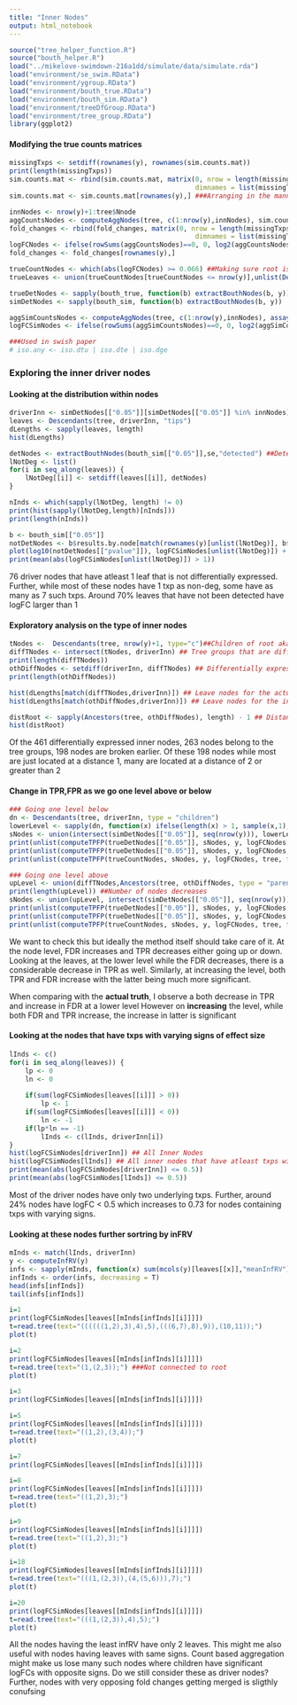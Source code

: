 ```yaml
---
title: "Inner Nodes"
output: html_notebook
---
```


```r
source("tree_helper_function.R")
source("bouth_helper.R")
load("../mikelove-swimdown-216a1dd/simulate/data/simulate.rda")
load("environment/se_swim.RData")
load("environment/ygroup.RData")
load("environment/bouth_true.RData")
load("environment/bouth_sim.RData")
load("environment/treeDfGroup.RData")
load("environment/tree_group.RData")
library(ggplot2)
```


#### Modifying the true counts matrices
```r
missingTxps <- setdiff(rownames(y), rownames(sim.counts.mat))
print(length(missingTxps))
sim.counts.mat <- rbind(sim.counts.mat, matrix(0, nrow = length(missingTxps), ncol = ncol(sim.counts.mat),
                                               dimnames = list(missingTxps, colnames(sim.counts.mat))))
sim.counts.mat <- sim.counts.mat[rownames(y),] ###Arranging in the manner of y

innNodes <- nrow(y)+1:tree$Nnode
aggCountsNodes <- computeAggNodes(tree, c(1:nrow(y),innNodes), sim.counts.mat)
fold_changes <- rbind(fold_changes, matrix(0, nrow = length(missingTxps), ncol = ncol(fold_changes),
                                               dimnames = list(missingTxps, colnames(fold_changes))))
logFCNodes <- ifelse(rowSums(aggCountsNodes)==0, 0, log2(aggCountsNodes[,2]/aggCountsNodes[,1])) 
fold_changes <- fold_changes[rownames(y),]

trueCountNodes <- which(abs(logFCNodes) >= 0.066) ##Making sure root is non differentiated
trueLeaves <- union(trueCountNodes[trueCountNodes <= nrow(y)],unlist(Descendants(tree,trueCountNodes[trueCountNodes > nrow(y)])))

trueDetNodes <- sapply(bouth_true, function(b) extractBouthNodes(b, y))
simDetNodes <- sapply(bouth_sim, function(b) extractBouthNodes(b, y))

aggSimCountsNodes <- computeAggNodes(tree, c(1:nrow(y),innNodes), assays(y)[["counts"]], list(c(1:6),c(7:12)))
logFCSimNodes <- ifelse(rowSums(aggSimCountsNodes)==0, 0, log2(aggSimCountsNodes[,2]/aggSimCountsNodes[,1])) 

###Used in swish paper 
# iso.any <- iso.dtu | iso.dte | iso.dge
```

### Exploring the inner driver nodes


#### Looking at the distribution within nodes
```r
driverInn <- simDetNodes[["0.05"]][simDetNodes[["0.05"]] %in% innNodes] ##Inner driver nodes
leaves <- Descendants(tree, driverInn, "tips")
dLengths <- sapply(leaves, length)
hist(dLengths)

detNodes <- extractBouthNodes(bouth_sim[["0.05"]],se,"detected") ##Detected nodes
lNotDeg <- list()
for(i in seq_along(leaves)) {
    lNotDeg[[i]] <- setdiff(leaves[[i]], detNodes)
}

nInds <- which(sapply(lNotDeg, length) != 0)
print(hist(sapply(lNotDeg,length)[nInds]))
print(length(nInds))

b <- bouth_sim[["0.05"]]
notDetNodes <- b$results.by.node[match(rownames(y)[unlist(lNotDeg)], b$results.by.node$LEAF),]
plot(log10(notDetNodes[["pvalue"]]), logFCSimNodes[unlist(lNotDeg)]) + abline(v=log10(0.05))
print(mean(abs(logFCSimNodes[unlist(lNotDeg)]) > 1))
```
76 driver nodes that have atleast 1 leaf that is not differentially expressed. Further, while most of these nodes have 1 txp as non-deg, some have as many as 7 such txps. Around 70% leaves that have not been detected have logFC larger than 1

#### Exploratory analysis on the type of inner nodes
```r
tNodes <-  Descendants(tree, nrow(y)+1, type="c")##Children of root aka all the indivudal tree groups
diffTNodes <- intersect(tNodes, driverInn) ## Tree groups that are differentially expressed
print(length(diffTNodes))
othDiffNodes <- setdiff(driverInn, diffTNodes) ## Differentially expressed inner nodes, that are not roots of individual tree groups
print(length(othDiffNodes))

hist(dLengths[match(diffTNodes,driverInn)]) ## Leave nodes for the actual root
hist(dLengths[match(othDiffNodes,driverInn)]) ## Leave nodes for the inner nodes

distRoot <- sapply(Ancestors(tree, othDiffNodes), length) - 1 ## Distance from the root of the tree group for each indivudal node
hist(distRoot)
```
Of the 461 differentially expressed inner nodes, 263 nodes belong to the tree groups, 198 nodes are broken earlier. Of these 198 nodes while most are just located at a distance 1, many are located at a distance of 2 or greater than 2

#### Change in TPR,FPR as we go one level above or below
```r
### Going one level below
dn <- Descendants(tree, driverInn, type = "children")
lowerLevel <- sapply(dn, function(x) ifelse(length(x) > 1, sample(x,1), x))
sNodes <- union(intersect(simDetNodes[["0.05"]], seq(nrow(y))), lowerLevel)
print(unlist(computeTPFP(trueDetNodes[["0.05"]], sNodes, y, logFCNodes, tree, type = "leaves"))) ### At leaf level
print(unlist(computeTPFP(trueDetNodes[["0.05"]], sNodes, y, logFCNodes, tree))) ### At node level
print(unlist(computeTPFP(trueCountNodes, sNodes, y, logFCNodes, tree, type = "leaves")))

### Going one level above
upLevel <- union(diffTNodes,Ancestors(tree, othDiffNodes, type = "parent")) 
print(length(upLevel)) ##Number of nodes decreases
sNodes <- union(upLevel, intersect(simDetNodes[["0.05"]], seq(nrow(y))))
print(unlist(computeTPFP(trueDetNodes[["0.05"]], sNodes, y, logFCNodes, tree, type = "leaves")))
print(unlist(computeTPFP(trueDetNodes[["0.05"]], sNodes, y, logFCNodes, tree)))
print(unlist(computeTPFP(trueCountNodes, sNodes, y, logFCNodes, tree, type = "leaves")))
```
We want to check this but ideally the method itself should take care of it. At the node level, FDR increases and TPR decreases either going up or down. Looking at the leaves, at the lower level while the FDR decreases, there is a considerable decrease in TPR as well. Similarly, at increasing the level, both TPR and FDR increase with the latter being much more significant.

When comparing with the **actual truth**, I observe a both decrease in TPR and increase in FDR at a lower level
However on **increasing** the level, while both FDR and TPR increase, the increase in latter is significant

#### Looking at the nodes that have txps with varying signs of effect size
```r
lInds <- c()
for(i in seq_along(leaves)) {
    lp <- 0
    ln <- 0
    
    if(sum(logFCSimNodes[leaves[[i]]] > 0))
        lp <- 1
    if(sum(logFCSimNodes[leaves[[i]]] < 0))
        ln <- -1
    if(lp*ln == -1)
        lInds <- c(lInds, driverInn[i])
}
hist(logFCSimNodes[driverInn]) ## All Inner Nodes
hist(logFCSimNodes[lInds]) ## All inner nodes that have atleast txps with varying signs of logFCs
print(mean(abs(logFCSimNodes[driverInn]) <= 0.5))
print(mean(abs(logFCSimNodes[lInds]) <= 0.5))

```
Most of the driver nodes have only two underlying txps. Further, around 24% nodes have logFC < 0.5 which increases to 0.73 for nodes containing txps with varying signs. 

#### Looking at these nodes further sortring by inFRV
```r
mInds <- match(lInds, driverInn)
y <- computeInfRV(y)
infs <- sapply(mInds, function(x) sum(mcols(y)[leaves[[x]],"meanInfRV"]))
infInds <- order(infs, decreasing = T)
head(infs[infInds])
tail(infs[infInds])

i=1
print(logFCSimNodes[leaves[[mInds[infInds][i]]]])
t=read.tree(text="((((((1,2),3),4),5),(((6,7),8),9)),(10,11));")
plot(t)

i=2
print(logFCSimNodes[leaves[[mInds[infInds][i]]]])
t=read.tree(text="(1,(2,3));") ###Not connected to root
plot(t)

i=3
print(logFCSimNodes[leaves[[mInds[infInds][i]]]])

i=5
print(logFCSimNodes[leaves[[mInds[infInds][i]]]])
t=read.tree(text="((1,2),(3,4));")
plot(t)

i=7
print(logFCSimNodes[leaves[[mInds[infInds][i]]]])

i=8
print(logFCSimNodes[leaves[[mInds[infInds][i]]]])
t=read.tree(text="((1,2),3);")
plot(t)

i=9
print(logFCSimNodes[leaves[[mInds[infInds][i]]]])
t=read.tree(text="((1,2),3);")
plot(t)

i=18
print(logFCSimNodes[leaves[[mInds[infInds][i]]]])
t=read.tree(text="(((1,(2,3)),(4,(5,6))),7);")
plot(t)

i=20
print(logFCSimNodes[leaves[[mInds[infInds][i]]]])
t=read.tree(text="(((1,(2,3)),4),5);")
plot(t)
```

All the nodes having the least infRV have only 2 leaves. This might me also useful with nodes having leaves with same signs.
Count based aggregation might make us lose many such nodes where children have significant logFCs with opposite signs. Do we still consider these as driver nodes? Further, nodes with very opposing fold changes getting merged is sligthly conufsing
